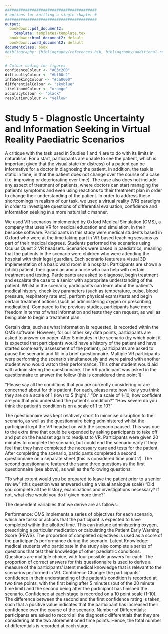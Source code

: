 ```yaml
---
#########################################
# options for knitting a single chapter #
#########################################
output:
  bookdown::pdf_document2:
    template: templates/template.tex
  bookdown::html_document2: default
  bookdown::word_document2: default
documentclass: book
#bibliography: [bibliography/references.bib, bibliography/additional-references.bib]
---
```


```r

# Colour coding for figures
confidenceColour <- "#03c200"
difficultyColour <- "#bf00c2"
infoSeekingColour <- "#ca0600"
differentialColour <- "skyblue"
likelihoodColour <- "orange"
accuracyColour <- "black"
resolutionColour <- "yellow"
```

# Study 5 - Diagnostic Uncertainty and Information Seeking in Virtual Reality Paediatric Scenarios {.unnumbered}

```{=tex}
\adjustmtc
\markboth{Introduction}{}
```
<!-- For PDF output, include these two LaTeX commands after unnumbered chapter headings, otherwise the mini table of contents and the running header will show the previous chapter -->

A critique with the task used in Studies 1 and 4 are to do with its limits in naturalism. For a start, participants are unable to see the patient, which is important given that the visual state (or distress) of a patient can be informative for a doctor in diagnosing the patient. In addition, the task is static in time, in that the patient does not change over the course of a case (i.e. improving or deteriorating over time). The case also does not include any aspect of treatment of patients, where doctors can start managing the patient’s symptoms and even using reactions to their treatment plan in order to change their understanding of the patient. In order to address these shortcomings in realism of our task, we used a virtual reality (VR) paradigm in order to investigate questions of differential evaluation, confidence and information seeking in a more naturalistic manner.

We used VR scenarios implemented by Oxford Medical Simulation (OMS), a company that uses VR for medical education and simulation, in their bespoke software. Participants in this study were medical students based in Oxford who were at the time taking part in VR-based teaching sessions as part of their medical degrees. Students performed the scenarios using Oculus Quest 2 VR headsets. Scenarios were based in paediatrics, meaning that the patients in the scenario were children who were attending the hospital with their legal guardian. Each scenario features a visual 3D implementation of a basic ward room in a hospital. Participants are shown a (child) patient, their guardian and a nurse who can help with certain treatment and testing. Participants are asked to diagnose, begin treatment and escalate the case to a senior with appropriate understanding of the patient. Whilst in the scenario, participants can learn about the patient’s medical history, check key parameters (such as temperature, pulse, blood pressure, respiratory rate etc), perform physical exams/tests and begin certain treatment actions (such as administering oxygen or prescribing medication). Compared to the previous studies, participants have more freedom in terms of what information and tests they can request, as well as being able to begin a treatment plan. 

Certain data, such as what information is requested, is recorded within the OMS software. However, for our other key data points, participants are asked to answer on paper. After 5 minutes in the scenario (by which point it is expected that participants would have a history of the patient and have started some early assessment of the patient), participants are asked to pause the scenario and fill in a brief questionnaire. Multiple VR participants were performing the scenario simultaneously and were paired with another student who would watch their performance. This other student would aid with administering the questionnaire. The VR participant was asked in the questionnaire to answer the follow (this is considered time point 1):

“Please say all the conditions that you are currently considering or are concerned about for this patient. For each, please rate how likely you think they are on a scale of 1 (low) to 5 (high).”
“On a scale of 1-10, how confident are you that you understand the patient’s condition?”
“How severe do you think the patient’s condition is on a scale of 1 to 10?”

The questionnaire was kept relatively short to minimise disruption to the scenario, as well as the questionnaire being administered whilst the participant kept the VR headset on with the scenario paused. This was due to the extra time that could be expended by asking participants to take off and put on the headset again to readjust to VR. Participants were given 20 minutes to complete the scenario, but could end the scenario early if they feel that they have completed the necessary care and tests for the patient. After completing the scenario, participants completed a second questionnaire on a separate sheet (this is considered time point 2). The second questionnaire featured the same three questions as the first questionnaire (see above), as well as the following questions:

“To what extent would you be prepared to leave the patient prior to a senior review” (this question was answered using a visual analogue scale)
“Did you complete all the history, examinations and investigations necessary? If not, what else would you do if given more time?”

The dependent variables that we derive are as follows:

Performance: OMS implements a series of objectives for each scenario, which are tasks or actions that the participant is expected to have completed within the allotted time. This can include administering oxygen, prescribing a particular medication or calculating the Patient Early Warning Score (PEWS). The proportion of completed objectives is used as a score of the participant’s performance during the scenario. 
Latent Knowledge: medical students who participate in the study also complete a series of questions that test their knowledge of other paediatric conditions. Questions are multiple choice, with four possible answers for each. The proportion of correct answers for this questionnaire is used to derive a measure of the participants’ latent medical knowledge that is relevant to the scenarios performed in VR.
Confidence Change: the participants’ confidence in their understanding of the patient’s condition is recorded at two time points, with the first being after 5 minutes (out of the 20 minute time limit) and the second being after the participant has finished the scenario. Confidence at each stage is recorded on a 10 point scale (1-10). The difference between the second and the first confidence rating is taken, such that a positive value indicates that the participant has increased their confidence over the course of the scenario. 
Number of Differentials: participants are asked to record all the diagnostic differentials that they are considering at the two aforementioned time points. Hence, the total number of differentials is recorded at each stage. 